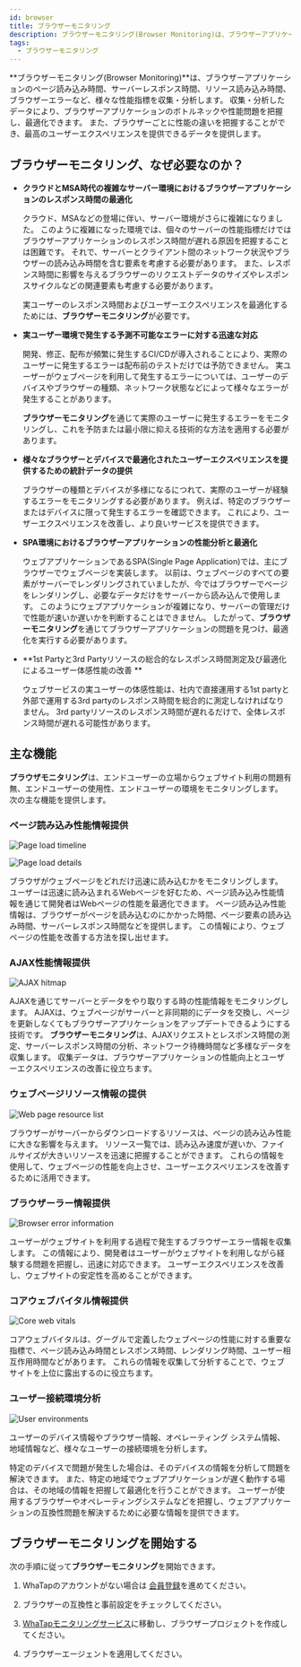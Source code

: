 ```yaml
---
id: browser
title: ブラウザーモニタリング
description: ブラウザーモニタリング(Browser Monitoring)は、ブラウザーアプリケーションのページ読み込み時間、サーバーレスポンス時間、リソース読み込み時間、ブラウザーエラーなど、様々な性能指標を収集・分析します。
tags:
  - ブラウザーモニタリング
---
```


**ブラウザーモニタリング(Browser Monitoring)**は、ブラウザーアプリケーションのページ読み込み時間、サーバーレスポンス時間、リソース読み込み時間、ブラウザーエラーなど、様々な性能指標を収集・分析します。 収集・分析したデータにより、ブラウザーアプリケーションのボトルネックや性能問題を把握し、最適化できます。 また、ブラウザーごとに性能の違いを把握することができ、最高のユーザーエクスペリエンスを提供できるデータを提供します。

## **ブラウザーモニタリング**、なぜ必要なのか？

-   **クラウドとMSA時代の複雑なサーバー環境におけるブラウザーアプリケーションのレスポンス時間の最適化**

    クラウド、MSAなどの登場に伴い、サーバー環境がさらに複雑になりました。 このように複雑になった環境では、個々のサーバーの性能指標だけではブラウザーアプリケーションのレスポンス時間が遅れる原因を把握することは困難です。 それで、サーバーとクライアント間のネットワーク状況やブラウザーの読み込み時間を含む要素を考慮する必要があります。 また、レスポンス時間に影響を与えるブラウザーのリクエストデータのサイズやレスポンスサイクルなどの関連要素も考慮する必要があります。

    実ユーザーのレスポンス時間およびユーザーエクスペリエンスを最適化するためには、**ブラウザーモニタリング**が必要です。

-   **実ユーザー環境で発生する予測不可能なエラーに対する迅速な対応**

    開発、修正、配布が頻繁に発生するCI/CDが導入されることにより、実際のユーザーに発生するエラーは配布前のテストだけでは予防できません。 実ユーザーがウェブページを利用して発生するエラーについては、ユーザーのデバイスやブラウザーの種類、ネットワーク状態などによって様々なエラーが発生することがあります。 

    **ブラウザーモニタリング**を通じて実際のユーザーに発生するエラーをモニタリングし、これを予防または最小限に抑える技術的な方法を適用する必要があります。

-   **様々なブラウザーとデバイスで最適化されたユーザーエクスペリエンスを提供するための統計データの提供**

    ブラウザーの種類とデバイスが多様になるにつれて、実際のユーザーが経験するエラーをモニタリングする必要があります。 例えば、特定のブラウザーまたはデバイスに限って発生するエラーを確認できます。 これにより、ユーザーエクスペリエンスを改善し、より良いサービスを提供できます。

-   **SPA環境におけるブラウザーアプリケーションの性能分析と最適化**

    ウェブアプリケーションであるSPA(Single Page Application)では、主にブラウザーでウェブページを実装します。 以前は、ウェブページのすべての要素がサーバーでレンダリングされていましたが、今ではブラウザーでページをレンダリングし、必要なデータだけをサーバーから読み込んで使用します。 このようにウェブアプリケーションが複雑になり、サーバーの管理だけで性能が速いか遅いかを判断することはできません。 したがって、**ブラウザーモニタリング**を通じてブラウザーアプリケーションの問題を見つけ、最適化を実行する必要があります。

-   **1st Partyと3rd Partyリソースの総合的なレスポンス時間測定及び最適化によるユーザー体感性能の改善 **

    ウェブサービスの実ユーザーの体感性能は、社内で直接運用する1st partyと外部で運用する3rd partyのレスポンス時間を総合的に測定しなければなりません。 3rd partyリソースのレスポンス時間が遅れるだけで、全体レスポンス時間が遅れる可能性があります。

## 主な機能

**ブラウザモニタリング**は、エンドユーザーの立場からウェブサイト利用の問題有無、エンドユーザーの使用性、エンドユーザーの環境をモニタリングします。 次の主な機能を提供します。

### ページ読み込み性能情報提供

![Page load timeline](/img/browser-pageload-timeline.png)

![Page load details](/img/browser-pageload-details.png)

ブラウザがウェブページをどれだけ迅速に読み込むかをモニタリングします。 ユーザーは迅速に読み込まれるWebページを好むため、ページ読み込み性能情報を通じて開発者はWebページの性能を最適化できます。 ページ読み込み性能情報は、ブラウザーがページを読み込むのにかかった時間、ページ要素の読み込み時間、サーバーレスポンス時間などを提供します。 この情報により、ウェブページの性能を改善する方法を探し出せます。

### AJAX性能情報提供

![AJAX hitmap](/img/browser-ajax-hitmap.png)

AJAXを通じてサーバーとデータをやり取りする時の性能情報をモニタリングします。 AJAXは、ウェブページがサーバーと非同期的にデータを交換し、ページを更新しなくてもブラウザーアプリケーションをアップデートできるようにする技術です。 **ブラウザーモニタリング**は、AJAXリクエストとレスポンス時間の測定、サーバーレスポンス時間の分析、ネットワーク待機時間など多様なデータを収集します。 収集データは、ブラウザーアプリケーションの性能向上とユーザーエクスペリエンスの改善に役立ちます。

### ウェブページリソース情報の提供

![Web page resource list](/img/browser-page-resource-list.png)

ブラウザーがサーバーからダウンロードするリソースは、ページの読み込み性能に大きな影響を与えます。 リソース一覧では、読み込み速度が遅いか、ファイルサイズが大きいリソースを迅速に把握することができます。 これらの情報を使用して、ウェブページの性能を向上させ、ユーザーエクスペリエンスを改善するために活用できます。

### ブラウザーラー情報提供

![Browser error information](/img/browser-error-info.png)

ユーザーがウェブサイトを利用する過程で発生するブラウザーエラー情報を収集します。 この情報により、開発者はユーザーがウェブサイトを利用しながら経験する問題を把握し、迅速に対応できます。 ユーザーエクスペリエンスを改善し、ウェブサイトの安定性を高めることができます。

### コアウェブバイタル情報提供

![Core web vitals](/img/rum-core-web-vitals.png)

コアウェブバイタルは、グーグルで定義したウェブページの性能に対する重要な指標で、ページ読み込み時間とレスポンス時間、レンダリング時間、ユーザー相互作用時間などがあります。 これらの情報を収集して分析することで、ウェブサイトを上位に露出するのに役立ちます。

### ユーザー接続環境分析

![User environments](/img/browser-user-env.png)

ユーザーのデバイス情報やブラウザー情報、オペレーティング システム情報、地域情報など、様々なユーザーの接続環境を分析します。

特定のデバイスで問題が発生した場合は、そのデバイスの情報を分析して問題を解決できます。 また、特定の地域でウェブアプリケーションが遅く動作する場合は、その地域の情報を把握して最適化を行うことができます。 ユーザーが使用するブラウザーやオペレーティングシステムなどを把握し、ウェブアプリケーションの互換性問題を解決するために必要な情報を提供できます。

## **ブラウザーモニタリング**を開始する

次の手順に従って**ブラウザーモニタリング**を開始できます。

1.  WhaTapのアカウントがない場合は [会員登録](https://www.whatap.io/ko/signup/)を進めてください。

2.  ブラウザーの互換性と事前設定をチェックしてください。

3.  [WhaTapモニタリングサービス](https://service.whatap.io)に移動し、ブラウザープロジェクトを作成してください。

4.  ブラウザーエージェントを適用してください。
